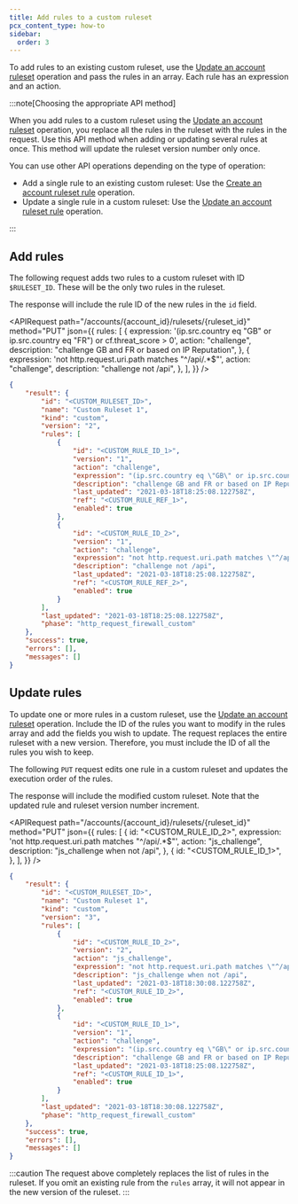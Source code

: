 ```yaml
---
title: Add rules to a custom ruleset
pcx_content_type: how-to
sidebar:
  order: 3
---
```



To add rules to an existing custom ruleset, use the [Update an account ruleset](/api/resources/rulesets/methods/update/) operation and pass the rules in an array. Each rule has an expression and an action.

:::note[Choosing the appropriate API method]

When you add rules to a custom ruleset using the [Update an account ruleset](/api/resources/rulesets/methods/update/) operation, you replace all the rules in the ruleset with the rules in the request. Use this API method when adding or updating several rules at once. This method will update the ruleset version number only once.

You can use other API operations depending on the type of operation:

- Add a single rule to an existing custom ruleset: Use the [Create an account ruleset rule](/api/resources/rulesets/subresources/rules/methods/create/) operation.
- Update a single rule in a custom ruleset: Use the [Update an account ruleset rule](/api/resources/rulesets/subresources/rules/methods/edit/) operation.

:::

## Add rules

The following request adds two rules to a custom ruleset with ID `$RULESET_ID`. These will be the only two rules in the ruleset.

The response will include the rule ID of the new rules in the `id` field.

<APIRequest
	path="/accounts/{account_id}/rulesets/{ruleset_id}"
	method="PUT"
	json={{
		rules: [
			{
				expression:
					'(ip.src.country eq "GB" or ip.src.country eq "FR") or cf.threat_score > 0',
				action: "challenge",
				description: "challenge GB and FR or based on IP Reputation",
			},
			{
				expression: 'not http.request.uri.path matches "^/api/.*$"',
				action: "challenge",
				description: "challenge not /api",
			},
		],
	}}
/>

```json output {9,19}
{
	"result": {
		"id": "<CUSTOM_RULESET_ID>",
		"name": "Custom Ruleset 1",
		"kind": "custom",
		"version": "2",
		"rules": [
			{
				"id": "<CUSTOM_RULE_ID_1>",
				"version": "1",
				"action": "challenge",
				"expression": "(ip.src.country eq \"GB\" or ip.src.country eq \"FR\") or cf.threat_score \u003e 0",
				"description": "challenge GB and FR or based on IP Reputation",
				"last_updated": "2021-03-18T18:25:08.122758Z",
				"ref": "<CUSTOM_RULE_REF_1>",
				"enabled": true
			},
			{
				"id": "<CUSTOM_RULE_ID_2>",
				"version": "1",
				"action": "challenge",
				"expression": "not http.request.uri.path matches \"^/api/.*$\"",
				"description": "challenge not /api",
				"last_updated": "2021-03-18T18:25:08.122758Z",
				"ref": "<CUSTOM_RULE_REF_2>",
				"enabled": true
			}
		],
		"last_updated": "2021-03-18T18:25:08.122758Z",
		"phase": "http_request_firewall_custom"
	},
	"success": true,
	"errors": [],
	"messages": []
}
```

## Update rules

To update one or more rules in a custom ruleset, use the [Update an account ruleset](/api/resources/rulesets/methods/update/) operation. Include the ID of the rules you want to modify in the rules array and add the fields you wish to update. The request replaces the entire ruleset with a new version. Therefore, you must include the ID of all the rules you wish to keep.

The following `PUT` request edits one rule in a custom ruleset and updates the execution order of the rules.

The response will include the modified custom ruleset. Note that the updated rule and ruleset version number increment.

<APIRequest
	path="/accounts/{account_id}/rulesets/{ruleset_id}"
	method="PUT"
	json={{
		rules: [
			{
				id: "<CUSTOM_RULE_ID_2>",
				expression: 'not http.request.uri.path matches "^/api/.*$"',
				action: "js_challenge",
				description: "js_challenge when not /api",
			},
			{
				id: "<CUSTOM_RULE_ID_1>",
			},
		],
	}}
/>

```json output
{
	"result": {
		"id": "<CUSTOM_RULESET_ID>",
		"name": "Custom Ruleset 1",
		"kind": "custom",
		"version": "3",
		"rules": [
			{
				"id": "<CUSTOM_RULE_ID_2>",
				"version": "2",
				"action": "js_challenge",
				"expression": "not http.request.uri.path matches \"^/api/.*$\"",
				"description": "js_challenge when not /api",
				"last_updated": "2021-03-18T18:30:08.122758Z",
				"ref": "<CUSTOM_RULE_ID_2>",
				"enabled": true
			},
			{
				"id": "<CUSTOM_RULE_ID_1>",
				"version": "1",
				"action": "challenge",
				"expression": "(ip.src.country eq \"GB\" or ip.src.country eq \"FR\") or cf.threat_score \u003e 0",
				"description": "challenge GB and FR or based on IP Reputation",
				"last_updated": "2021-03-18T18:25:08.122758Z",
				"ref": "<CUSTOM_RULE_ID_1>",
				"enabled": true
			}
		],
		"last_updated": "2021-03-18T18:30:08.122758Z",
		"phase": "http_request_firewall_custom"
	},
	"success": true,
	"errors": [],
	"messages": []
}
```

:::caution
The request above completely replaces the list of rules in the ruleset. If you omit an existing rule from the `rules` array, it will not appear in the new version of the ruleset.
:::
